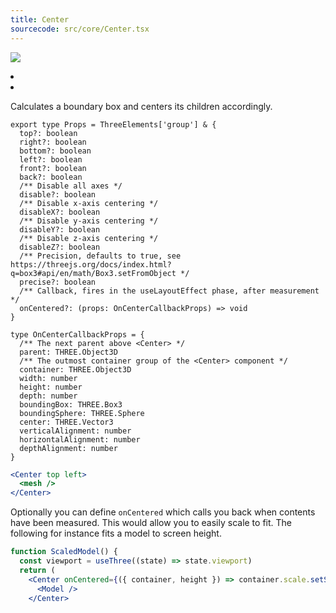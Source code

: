 ```yaml
---
title: Center
sourcecode: src/core/Center.tsx
---
```


[![](https://img.shields.io/badge/-storybook-%23ff69b4)](https://drei.pmnd.rs/?path=/story/staging-center--default-story)

<Grid cols={4}>
  <li>
    <Codesandbox id="x6obrb" />
  </li>
  <li>
    <Codesandbox id="v8s9ij" />
  </li>
</Grid>

Calculates a boundary box and centers its children accordingly.

```tsx
export type Props = ThreeElements['group'] & {
  top?: boolean
  right?: boolean
  bottom?: boolean
  left?: boolean
  front?: boolean
  back?: boolean
  /** Disable all axes */
  disable?: boolean
  /** Disable x-axis centering */
  disableX?: boolean
  /** Disable y-axis centering */
  disableY?: boolean
  /** Disable z-axis centering */
  disableZ?: boolean
  /** Precision, defaults to true, see https://threejs.org/docs/index.html?q=box3#api/en/math/Box3.setFromObject */
  precise?: boolean
  /** Callback, fires in the useLayoutEffect phase, after measurement */
  onCentered?: (props: OnCenterCallbackProps) => void
}
```

```tsx
type OnCenterCallbackProps = {
  /** The next parent above <Center> */
  parent: THREE.Object3D
  /** The outmost container group of the <Center> component */
  container: THREE.Object3D
  width: number
  height: number
  depth: number
  boundingBox: THREE.Box3
  boundingSphere: THREE.Sphere
  center: THREE.Vector3
  verticalAlignment: number
  horizontalAlignment: number
  depthAlignment: number
}
```

```jsx
<Center top left>
  <mesh />
</Center>
```

Optionally you can define `onCentered` which calls you back when contents have been measured. This would allow you to easily scale to fit. The following for instance fits a model to screen height.

```jsx
function ScaledModel() {
  const viewport = useThree((state) => state.viewport)
  return (
    <Center onCentered={({ container, height }) => container.scale.setScalar(viewport.height / height)}>
      <Model />
    </Center>
```
